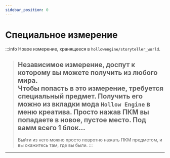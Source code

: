 ```yaml
---
sidebar_position: 0
---
```


# Специальное измерение

:::info Новое измерение, хранящееся в `hollowengine/storyteller_world`.
> Независимое измерение, доспут к которому вы можете получить из любого мира.  
> Чтобы попасть в это измерение, требуется **специальный предмет**. Получить его можно из вкладки мода `Hollow Engine` в меню креатива.
> Просто нажав ПКМ вы попадаете в новое, пустое место. Под вамм всего 1 блок...
> ---
> Выйти из него можно просто повротно нажать ПКМ предметом, и вы окажитесь там, где вы были.
:::

---
